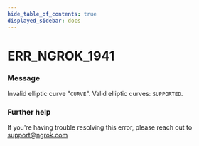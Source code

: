 ```yaml
---
hide_table_of_contents: true
displayed_sidebar: docs
---
```



# ERR_NGROK_1941

### Message

Invalid elliptic curve "`CURVE`". Valid elliptic curves: `SUPPORTED`.

<ErrorDetails error="err_ngrok_1941" />

### Further help

If you're having trouble resolving this error, please reach out to [support@ngrok.com](mailto:support@ngrok.com?subject=Help%20with%20ERR_NGROK_1941)

